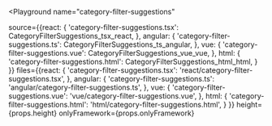 

<Playground
  name="category-filter-suggestions"
  
  source={{react: {
             'category-filter-suggestions.tsx': CategoryFilterSuggestions_tsx_react,
           },
           angular: {
             'category-filter-suggestions.ts': CategoryFilterSuggestions_ts_angular,
           },
           vue: {
             'category-filter-suggestions.vue': CategoryFilterSuggestions_vue_vue,
           },
           html: {
             'category-filter-suggestions.html': CategoryFilterSuggestions_html_html,
           }
}}
  files={{react: {
            'category-filter-suggestions.tsx': 'react/category-filter-suggestions.tsx',
          },
          angular: {
            'category-filter-suggestions.ts': 'angular/category-filter-suggestions.ts',
          },
          vue: {
            'category-filter-suggestions.vue': 'vue/category-filter-suggestions.vue',
          },
          html: {
            'category-filter-suggestions.html': 'html/category-filter-suggestions.html',
          }
}}
  height={props.height}
  onlyFramework={props.onlyFramework}
></Playground>

